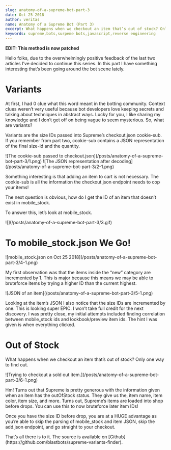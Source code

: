 ```yaml
---
slug: anatomy-of-a-supreme-bot-part-3
date: Oct 25 2018
author: veritas
name: Anatomy of a Supreme Bot (Part 3)
excerpt: What happens when we checkout an item that’s out of stock? Only one way to find out.
keywords: supreme,bots,surpeme bots,javascript,reverse engineering
---
```


<OldPost />

<p>
    <strong>
        <strong>EDIT: This method is now patched</strong>
    </strong>
</p>
<p>
    Hello folks, due to the overwhelmingly positive feedback of the last two articles I’ve
    decided to continue this series. In this part I have something interesting that’s been
    going around the bot scene lately.
</p>
<h1 id="variants">Variants</h1>
<p>
    At first, I had 0 clue what this word meant in the botting community. Context clues
    weren’t very useful because bot developers love keeping secrets and talking about
    techniques in abstract ways. Lucky for you, I like sharing my knowledge and I don’t get
    off on being vague to seem mysterious. So, what are variants?
</p>
<p>
    Variants are the size IDs passed into Supreme’s checkout.json cookie-sub. If you remember
    from part two, cookie-sub contains a JSON representation of the final size-id and the
    quantity.
</p>
![The cookie-sub passed to checkout.json](/posts/anatomy-of-a-supreme-bot-part-3/1.png)
![The JSON representation after decoding](/posts/anatomy-of-a-supreme-bot-part-3/2-1.png)
<p>
    Something interesting is that adding an item to cart is not necessary. The cookie-sub is
    all the information the checkout.json endpoint needs to cop your items!
</p>
<p>
    The next question is obvious, how do I get the ID of an item that doesn’t exist in
    mobile_stock.
</p>
<p>To answer this, let’s look at mobile_stock.</p>
![](/posts/anatomy-of-a-supreme-bot-part-3/3.gif)
<h1 id="to-mobile_stock-json-we-go-">To mobile_stock.json We Go!</h1>
![mobile_stock.json on Oct 25 2018](/posts/anatomy-of-a-supreme-bot-part-3/4-1.png)
<p>
    My first observation was that the items inside the “new” category are incremented by 1.
    This is major because this means we may be able to bruteforce items by trying a higher ID
    than the current highest.
</p>
![JSON of an item](/posts/anatomy-of-a-supreme-bot-part-3/5-1.png)
<p>
    Looking at the item’s JSON I also notice that the size IDs are incremented by one. This is
    looking super EPIC. I won’t take full credit for the next discovery. I was pretty close,
    my initial attempts included finding correlation between mobile_stock ids and
    lookbook/preview item ids. The hint I was given is when everything clicked.
</p>
<h1 id="out-of-stock">Out of Stock</h1>
<p>What happens when we checkout an item that’s out of stock? Only one way to find out.</p>
![Trying to checkout a sold out item.](/posts/anatomy-of-a-supreme-bot-part-3/6-1.png)
<p>
    Hm! Turns out that Supreme is pretty generous with the information given when an item has
    the outOfStock status. They give us the, item name, item color, item size, and more. Turns
    out, Supreme’s items are loaded into shop before drops. You can use this to now bruteforce
    later item IDs!
</p>
<p>
    Once you have the size ID before drop, you are at a HUGE advantage as you’re able to skip
    the parsing of mobile_stock and item JSON, skip the add.json endpoint, and go straight to
    your checkout.
</p>
<p>
    That’s all there is to it. The source is available on [Github](https://github.com/blastbots/supreme-variants-finder).
</p>
